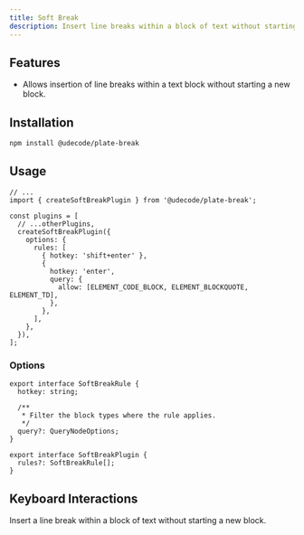 ```yaml
---
title: Soft Break
description: Insert line breaks within a block of text without starting a new block.
---
```


<ComponentPreview name="playground-demo" id="softbreak" />

<PackageInfo>

## Features

- Allows insertion of line breaks within a text block without starting a new block.

</PackageInfo>

## Installation

```bash
npm install @udecode/plate-break
```

## Usage

```tsx
// ...
import { createSoftBreakPlugin } from '@udecode/plate-break';

const plugins = [
  // ...otherPlugins,
  createSoftBreakPlugin({
    options: {
      rules: [
        { hotkey: 'shift+enter' },
        {
          hotkey: 'enter',
          query: {
            allow: [ELEMENT_CODE_BLOCK, ELEMENT_BLOCKQUOTE, ELEMENT_TD],
          },
        },
      ],
    },
  }),
];
```

### Options

```tsx
export interface SoftBreakRule {
  hotkey: string;

  /**
   * Filter the block types where the rule applies.
   */
  query?: QueryNodeOptions;
}

export interface SoftBreakPlugin {
  rules?: SoftBreakRule[];
}
```

## Keyboard Interactions

<KeyTable>
  <KeyTableItem hotkey="⇧ + Enter">
    Insert a line break within a block of text without starting a new block.
  </KeyTableItem>
</KeyTable>
